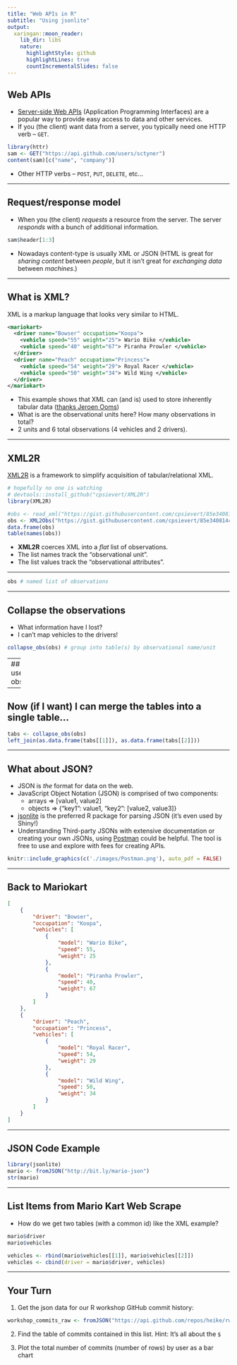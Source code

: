 ```yaml
---
title: "Web APIs in R"
subtitle: "Using jsonlite"
output:
  xaringan::moon_reader:
    lib_dir: libs
    nature:
      highlightStyle: github
      highlightLines: true
      countIncrementalSlides: false
---
```

<style>
pre code, pre, code {
  white-space: pre !important;
  overflow-x: scroll !important;
  word-break: keep-all !important;
  word-wrap: initial !important;
}
</style>

## Web APIs {.build} 

- [Server-side Web APIs](https://en.wikipedia.org/wiki/Web_API#Server-side) (Application Programming Interfaces) are a popular way to provide easy access to data and other services. 
- If you (the client) want data from a server, you typically need one HTTP verb -- `GET`.

```r
library(httr)
sam <- GET("https://api.github.com/users/sctyner")
content(sam)[c("name", "company")]
```

- Other HTTP verbs -- `POST`, `PUT`, `DELETE`, etc...

---

## Request/response model {.build}

- When you (the client) _requests_ a resource from the server. The server _responds_ with a bunch of additional information.

```r
sam$header[1:3]
```

- Nowadays content-type is usually XML or JSON (HTML is great for _sharing content_ between _people_, but it isn't great for _exchanging data_ between _machines_.)

---

## What is XML?

XML is a markup language that looks very similar to HTML.

```xml
<mariokart>
  <driver name="Bowser" occupation="Koopa">
    <vehicle speed="55" weight="25"> Wario Bike </vehicle>
    <vehicle speed="40" weight="67"> Piranha Prowler </vehicle>
  </driver>
  <driver name="Peach" occupation="Princess">
    <vehicle speed="54" weight="29"> Royal Racer </vehicle>
    <vehicle speed="50" weight="34"> Wild Wing </vehicle>
  </driver>
</mariokart>
```

- This example shows that XML can (and is) used to store inherently tabular data ([thanks Jeroen Ooms](http://arxiv.org/pdf/1403.2805v1.pdf))
- What is are the observational units here? How many observations in total?
- 2 units and 6 total observations (4 vehicles and 2 drivers).

---

## XML2R

[XML2R](https://github.com/cpsievert/XML2R) is a framework to simplify acquisition of tabular/relational XML.

```r
# hopefully no one is watching
# devtools::install_github("cpsievert/XML2R")
library(XML2R)

#obs <- read_xml("https://gist.githubusercontent.com/cpsievert/85e340814cb855a60dc4/raw/651b7626e34751c7485cff2d7ea3ea66413609b8/mariokart.xml")
obs <- XML2Obs("https://gist.githubusercontent.com/cpsievert/85e340814cb855a60dc4/raw/651b7626e34751c7485cff2d7ea3ea66413609b8/mariokart.xml", quiet = TRUE)
data.frame(obs)
table(names(obs))
```

* **XML2R** coerces XML into a *flat* list of observations.
* The list names track the "observational unit".
* The list values track the "observational attributes".

---

```r
obs # named list of observations
```

---

## Collapse the observations
- What information have I lost?
- I can't map vehicles to the drivers!

```r
collapse_obs(obs) # group into table(s) by observational name/unit
```

---
## Code to use Collapse observations
```r
library(dplyr)
obs <- add_key(obs, parent = "mariokart//driver", recycle = "name")
collapse_obs(obs)
```

---

## Now (if I want) I can merge the tables into a single table...

```r
tabs <- collapse_obs(obs)
left_join(as.data.frame(tabs[[1]]), as.data.frame(tabs[[2]])) 
```

---

## What about JSON? 

- JSON is _the_ format for data on the web.
- JavaScript Object Notation (JSON) is comprised of two components:
    * arrays => [value1, value2]
    * objects => {"key1": value1, "key2": [value2, value3]} 
- [jsonlite](http://cran.r-project.org/web/packages/jsonlite/index.html) is the preferred R package for parsing JSON (it's even used by Shiny!)
- Understanding Third-party JSONs with extensive documentation or creating your own JSONs, using [Postman](https://www.postman.com/product/what-is-postman/) could be helpful. The tool is free to use and explore with fees for creating APIs.
    
```r
knitr::include_graphics(c('./images/Postman.png'), auto_pdf = FALSE)
```    

--- 

## Back to Mariokart 

```json
[
    {
        "driver": "Bowser",
        "occupation": "Koopa",
        "vehicles": [
            {
                "model": "Wario Bike",
                "speed": 55,
                "weight": 25
            },
            {
                "model": "Piranha Prowler",
                "speed": 40,
                "weight": 67
            }
        ]
    },
    {
        "driver": "Peach",
        "occupation": "Princess",
        "vehicles": [
            {
                "model": "Royal Racer",
                "speed": 54,
                "weight": 29
            },
            {
                "model": "Wild Wing",
                "speed": 50,
                "weight": 34
            }
        ]
    }
]
```


---

## JSON Code Example

```r
library(jsonlite)
mario <- fromJSON("http://bit.ly/mario-json")
str(mario) 
```

---

## List Items from Mario Kart Web Scrape
- How do we get two tables (with a common id) like the XML example?

```r
mario$driver
mario$vehicles
```



```r
vehicles <- rbind(mario$vehicles[[1]], mario$vehicles[[2]])
vehicles <- cbind(driver = mario$driver, vehicles)
```

---

## Your Turn 

1. Get the json data for our R workshop GitHub commit history:

```r
workshop_commits_raw <- fromJSON("https://api.github.com/repos/heike/rwrks/commits")
```

2. Find the table of commits contained in this list. Hint: It's all about the `$`

3. Plot the total number of commits (number of rows) by user as a bar chart

